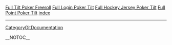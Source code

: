 
<a href=" http://tomcochrane.com/artwork/video/poker/Full-Tilt-Poker-Freeroll.html ">Full Tilt Poker Freeroll</a>
<a href=" http://tomcochrane.com/artwork/video/poker/Full-Login-Poker-Tilt.html ">Full Login Poker Tilt</a>
<a href=" http://tomcochrane.com/artwork/video/poker/Full-Hockey-Jersey-Poker-Tilt.html ">Full Hockey Jersey Poker Tilt</a>
<a href=" http://tomcochrane.com/artwork/video/poker/Full-Point-Poker-Tilt.html ">Full Point Poker Tilt</a>
<a href=" http://tomcochrane.com/artwork/video/poker/index.html ">index</a>
----
[[CategoryGitDocumentation]]

__NOTOC__